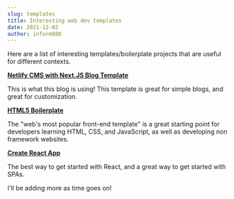 ```yaml
---
slug: templates
title: Interesting web dev templates
date: 2021-12-02
author: inform880
---
```

Here are a list of interesting templates/boilerplate projects that are useful for different contexts. 

**[Netlify CMS with Next.JS Blog Template](https://www.netlifycms.org/docs/nextjs/)**

[](https://www.netlifycms.org/docs/nextjs/)This is what this blog is using! This template is great for simple blogs, and great for customization.

**[HTML5 Boilerplate](https://html5boilerplate.com/)**

The "web's most popular front-end template" is a great starting point for developers learning HTML, CSS, and JavaScript, as well as developing non framework websites. 

**[Create React App](https://create-react-app.dev/)**

The best way to get started with React, and a great way to get started with SPAs.



I'll be adding more as time goes on!